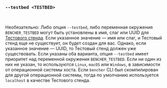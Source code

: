 ### `--testbed <TESTBED>`

<br />

Необязательно: Либо опция `--testbed`, либо переменная окружения `BENCHER_TESTBED` могут быть установлены в имя, слаг или UUID для [Тестового стенда][testbed].
Если указанное значение — имя или слаг, и Тестовый стенд еще не существует, он будет создан для вас.
Однако, если указанное значение — UUID, то Тестовый стенд должен уже существовать.
Если указаны оба варианта, опция `--testbed` имеет приоритет над переменной окружения `BENCHER_TESTBED`.
Если ни один из них не указан, то используются `Linux`, `macOS` или `Windows`,
в зависимости от операционной системы хоста.
Если `bencher` CLI был скомпилирован для другой операционной системы,
тогда по умолчанию используется `localhost` в качестве Тестового стенда.

[testbed]: /ru/docs/explanation/benchmarking/#testbed

